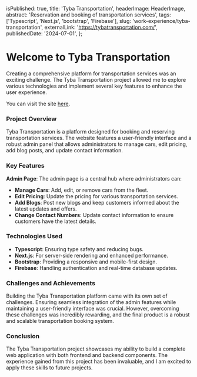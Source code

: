 
  isPublished: true,
  title: 'Tyba Transportation',
  headerImage: HeaderImage,
  abstract: 'Reservation and booking of transportation services',
  tags: ['Typescript', 'Next.js', 'bootstrap', 'Firebase'],
  slug: 'work-experience/tyba-transportation',
  externalLink: 'https://tybatransportation.com/',
  publishedDate: '2024-07-01',
};

# Welcome to Tyba Transportation

Creating a comprehensive platform for transportation services was an exciting challenge. The Tyba Transportation project allowed me to explore various technologies and implement several key features to enhance the user experience.

You can visit the site [here](https://tybatransportation.com/).

<ExampleImage
  imagePath={Shop.src}
  alt="Transportation booking and reservation platform"
  caption="Example of the Tyba Transportation website pricing page"
/>

### Project Overview

Tyba Transportation is a platform designed for booking and reserving transportation services. The website features a user-friendly interface and a robust admin panel that allows administrators to manage cars, edit pricing, add blog posts, and update contact information.

### Key Features

**Admin Page**: The admin page is a central hub where administrators can:

- **Manage Cars**: Add, edit, or remove cars from the fleet.
- **Edit Pricing**: Update the pricing for various transportation services.
- **Add Blogs**: Post new blogs and keep customers informed about the latest updates and offers.
- **Change Contact Numbers**: Update contact information to ensure customers have the latest details.

<ExampleImage
  imagePath={Cups.src}
  alt="Admin panel for managing cars and pricing"
  caption="edit cars page in Admin panel interface"
/>

### Technologies Used

- **Typescript**: Ensuring type safety and reducing bugs.
- **Next.js**: For server-side rendering and enhanced performance.
- **Bootstrap**: Providing a responsive and mobile-first design.
- **Firebase**: Handling authentication and real-time database updates.

### Challenges and Achievements

Building the Tyba Transportation platform came with its own set of challenges. Ensuring seamless integration of the admin features while maintaining a user-friendly interface was crucial. However, overcoming these challenges was incredibly rewarding, and the final product is a robust and scalable transportation booking system.

### Conclusion

The Tyba Transportation project showcases my ability to build a complete web application with both frontend and backend components. The experience gained from this project has been invaluable, and I am excited to apply these skills to future projects.

